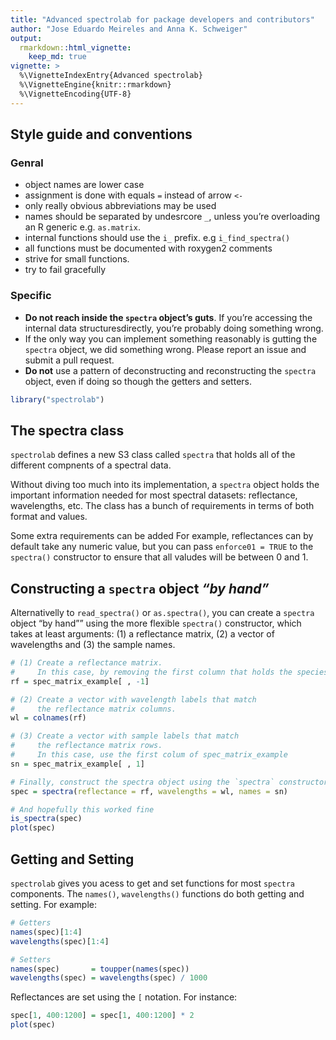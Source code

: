 ```yaml
---
title: "Advanced spectrolab for package developers and contributors"
author: "Jose Eduardo Meireles and Anna K. Schweiger"
output:
  rmarkdown::html_vignette:
    keep_md: true
vignette: >
  %\VignetteIndexEntry{Advanced spectrolab}
  %\VignetteEngine{knitr::rmarkdown}
  %\VignetteEncoding{UTF-8}
---
```


## Style guide and conventions

### Genral 

* object names are lower case
* assignment is done with equals `=` instead of arrow `<-`
* only really obvious abbreviations may be used
* names should be separated by undesrcore `_`, unless you're overloading an R generic e.g. `as.matrix`.
* internal functions should use the `i_` prefix. e.g `i_find_spectra()`
* all functions must be documented with roxygen2 comments
* strive for small functions.
* try to fail gracefully

### Specific

* **Do not reach inside the `spectra` object's guts**. If you're accessing the internal data structuresdirectly, you're probably doing something wrong.
* If the only way you can implement something reasonably is gutting the `spectra` object, we did something wrong. Please report an issue and submit a pull request.
* **Do not** use a pattern of deconstructing and reconstructing the `spectra` object, even if doing so though the getters and setters. 

```r
library("spectrolab")
```


## The spectra class

`spectrolab` defines a new S3 class called `spectra` that holds all of the different compnents of a spectral data.

Without diving too much into its implementation, a `spectra` object holds the important information needed for most spectral datasets: reflectance, wavelengths, etc. The class has a bunch of requirements in terms of both format and values. 

Some extra requirements can be added For example, reflectances can by default take any numeric value, but you can pass `enforce01 = TRUE` to the `spectra()` constructor to ensure that all valudes will be between 0 and 1. 


## Constructing a `spectra` object _"by hand"_

Alternativelly to `read_spectra()` or `as.spectra()`, you can create a `spectra` object "by hand"" using the more flexible `spectra()` constructor, which takes at least arguments: (1) a reflectance matrix, (2) a vector of wavelengths and (3) the sample names.

```r
# (1) Create a reflectance matrix.
#     In this case, by removing the first column that holds the species name
rf = spec_matrix_example[ , -1]

# (2) Create a vector with wavelength labels that match
#     the reflectance matrix columns.
wl = colnames(rf)

# (3) Create a vector with sample labels that match
#     the reflectance matrix rows.
#     In this case, use the first colum of spec_matrix_example
sn = spec_matrix_example[ , 1] 

# Finally, construct the spectra object using the `spectra` constructor
spec = spectra(reflectance = rf, wavelengths = wl, names = sn)

# And hopefully this worked fine
is_spectra(spec)
plot(spec)
```

## Getting and Setting

`spectrolab` gives you acess to get and set functions for most `spectra` components. The `names()`, `wavelengths()` functions do both getting and setting. For example:

```r
# Getters
names(spec)[1:4]
wavelengths(spec)[1:4]

# Setters
names(spec)       = toupper(names(spec))
wavelengths(spec) = wavelengths(spec) / 1000 
```

Reflectances are set using the `[` notation. For instance:

```r
spec[1, 400:1200] = spec[1, 400:1200] * 2
plot(spec)
```

